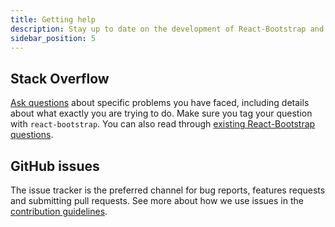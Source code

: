 ```yaml
---
title: Getting help
description: Stay up to date on the development of React-Bootstrap and reach out to the community with these helpful resources.
sidebar_position: 5
---
```


## Stack Overflow

[Ask questions][0] about specific problems you have faced, including details about what exactly
you are trying to do. Make sure you tag your question with
`react-bootstrap`. You can also read through [existing React-Bootstrap questions][1].

## GitHub issues

The issue tracker is the preferred channel for bug reports, features
requests and submitting pull requests. See more about how we use issues
in the [contribution guidelines][3].

[0]: http://stackoverflow.com/questions/ask
[1]: http://stackoverflow.com/questions/tagged/react-bootstrap
[2]: https://discord.gg/AKfs9vpvRW
[3]: https://github.com/react-bootstrap/react-bootstrap/blob/master/CONTRIBUTING.md#issues

